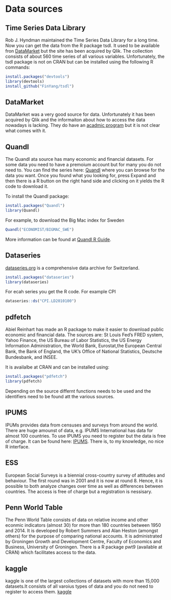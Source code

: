 # Data sources


## Time Series Data Library
Rob J. Hyndman maintained the Time Series Data Library for a long time. Now you can get the data from the R package tsdl. It used to be available fron [DataMarket](https://datamarket.com/data/list/?q=provider:tsdl) but the site has been acquired by Qlik.  The collection consists of about 560 time series of all various variables. Unfortunately, the tsdl package is not on CRAN but can be installed using the following R commands:

```r
install.packages("devtools")
library(devtools)
install_github("FinYang/tsdl")
```

## DataMarket
DataMarket was a very good source for data. Unfortunately it has been acquired by Qlik and the informaiton about how to access the data nowadays is lacking. They do have an [acadmic program](https://www.qlik.com/us/academicprogram) but it is not clear what comes with it.

## Quandl

The Quandl ata source has many economic and financial datasets. For some data you need to have a premoium account but for many you do not need to. You can find the series here: [Quandl](https://www.quandl.com/search) where you can browse for the data you want. Once you found what you looking for, press Expand and then there is a R button on the right hand side and clicking on it yields the R code to download it.

To install the Quandl package:

```r
install.packages("Quandl")
library(Quandl)
```

For example, to download the Big Mac index for Sweden

```r
Quandl("ECONOMIST/BIGMAC_SWE")
```

More information can be found at [Quandl R Guide](https://docs.quandl.com/docs/r).

## Dataseries
[dataseries.org](http://www.dataseries.org/) is a comprehensive data archive for Switzerland.


```r
install.packages("dataseries")
library(dataseries)
```

For ecah series you get the R code. For example CPI

```r
dataseries::ds("CPI.LD2010100")
```

## pdfetch

Abiel Reinhart has made an R package to make it easier to download public economic and financial data.  The sources are: St Louis Fed's FRED system, Yahoo Finance, the US Bureau of Labor Statistics, the US Energy Information Administration, the World Bank, Eurostat,the European Central Bank, the Bank of England, the UK's Ofﬁce of National Statistics, Deutsche Bundesbank, and INSEE.

It is availalbe at CRAN and can be installed using:

```r
install.packages("pdfetch")
library(pdfetch)
```

Depending on the source differnt functions needs to be used and the identifiers need to be found att the various sources.

## IPUMS

IPUMs provides data from censuses and surveys from around the world. There are huge amounst of data, e.g. IPUMS International has data for almost 100 countries. To use IPUMS you need to register but the data is free of charge. It can be found here: [IPUMS](https://www.ipums.org/). There is, to my knowledge, no nice R interface.

## ESS

European Social Surveys is a biennial cross-country survey of attitudes and behaviour. The first round was in 2001 and it is now at round 8. Hence, it is possible to both analyze changes over time as well as differences between countries. The access is free of charge but a registration is nessisary. 

## Penn World Table

The Penn World Table consists of data on relative income and other econmic indicators (almost 30) for more than 180 countries between 1950 and 2014. It is developed by Robert Summers and Alan Heston (amongst others) for the purpose of comparing national accounts. It is administrated by Groningen Growth and Development Centre, Faculty of Economics and Business, University of Groningen. There is a R package pwt9 (available at CRAN) which facilitates access to the data.


## kaggle
kaggle is one of the largest collections of datasets with more than 15,000 datasets.It consists of all varoius types of data and you do not need to register to access them. 
[kaggle](https://www.kaggle.com/datasets)
